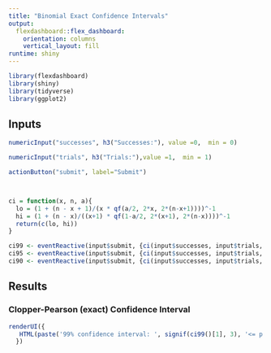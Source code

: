 ```yaml
---
title: "Binomial Exact Confidence Intervals"
output: 
  flexdashboard::flex_dashboard:
    orientation: columns
    vertical_layout: fill
runtime: shiny
---
```


```r
library(flexdashboard)
library(shiny)
library(tidyverse)
library(ggplot2)
```


Inputs {.sidebar}
-----------------------------------------------------------------------


```r
numericInput("successes", h3("Successes:"), value =0,  min = 0)

numericInput("trials", h3("Trials:"),value =1,  min = 1)

actionButton("submit", label="Submit")



ci = function(x, n, a){
  lo = (1 + (n - x + 1)/(x * qf(a/2, 2*x, 2*(n-x+1))))^-1
  hi = (1 + (n - x)/((x+1) * qf(1-a/2, 2*(x+1), 2*(n-x))))^-1
  return(c(lo, hi))
}

ci99 <- eventReactive(input$submit, {ci(input$successes, input$trials, .01)})
ci95 <- eventReactive(input$submit, {ci(input$successes, input$trials, .05)})
ci90 <- eventReactive(input$submit, {ci(input$successes, input$trials, .1)})

```

Results {data-width=350}
-----------------------------------------------------------------------

### Clopper-Pearson (exact) Confidence Interval


```r
renderUI({
   HTML(paste('99% confidence interval: ', signif(ci99()[1], 3), '<= p <=', signif(ci99()[2], 3), "<br/>", '95% confidence interval: ', signif(ci95()[1], 3), '<= p <=', signif(ci95()[2], 3), "<br/>", '90% confidence interval: ', signif(ci90()[1], 3), '<= p <=', signif(ci90()[2], 3)))
  })

```

